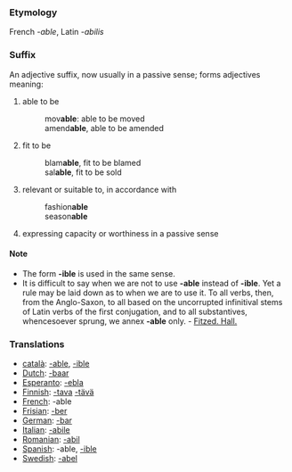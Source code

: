 ===Etymology===
French ''-able'', Latin ''-abilis''

===Suffix===
An adjective suffix, now usually in a passive sense; forms adjectives meaning:
#able to be
#:mov'''able''': able to be moved
#:amend'''able''', able to be amended
#fit to be
#:blam'''able''', fit to be blamed
#:sal'''able''', fit to be sold
#relevant or suitable to, in accordance with
#:fashion'''able'''
#:season'''able'''
#expressing capacity or worthiness in a passive sense


====Note====
*The form '''-ible''' is used in the same sense.
*It is difficult to say when we are not to use '''-able''' instead of '''-ible'''. Yet a rule may be laid down as to when we are to use it. To all verbs, then, from the Anglo-Saxon, to all based on the uncorrupted infinitival stems of Latin verbs of the first conjugation, and to all substantives, whencesoever sprung, we annex '''-able''' only. - [[Fitzed. Hall.]]

===Translations===
*[[català]]: [[-able]], [[-ible]]
*[[Dutch]]: [[-baar]]
*[[Esperanto]]: [[-ebla]]
*[[Finnish]]: [[-tava]] [[-tävä]]
*[[French]]: -able
*[[Frisian]]: [[-ber]]
*[[German]]: [[-bar]]
*[[Italian]]: [[-abile]]
*[[Romanian]]: [[-abil]]
*[[Spanish]]: -able, [[-ible]]
*[[Swedish]]: [[-abel]]